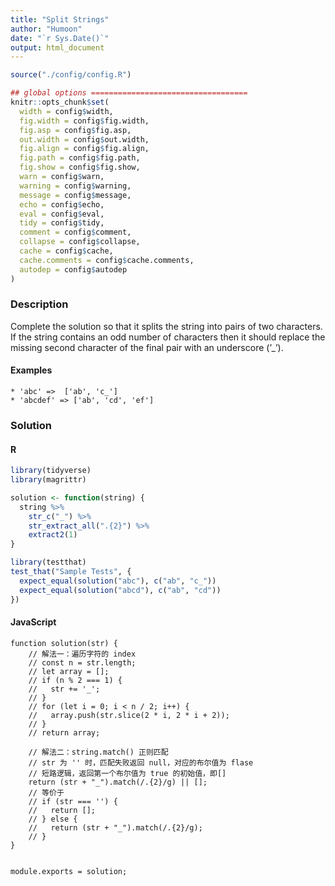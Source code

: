 ```yaml
---
title: "Split Strings"
author: "Humoon"
date: "`r Sys.Date()`"
output: html_document
---
```



```r
source("./config/config.R")

## global options ===================================
knitr::opts_chunk$set(
  width = config$width,
  fig.width = config$fig.width,
  fig.asp = config$fig.asp,
  out.width = config$out.width,
  fig.align = config$fig.align,
  fig.path = config$fig.path,
  fig.show = config$fig.show,
  warn = config$warn,
  warning = config$warning,
  message = config$message,
  echo = config$echo,
  eval = config$eval,
  tidy = config$tidy,
  comment = config$comment,
  collapse = config$collapse,
  cache = config$cache,
  cache.comments = config$cache.comments,
  autodep = config$autodep
)
```



### Description

Complete the solution so that it splits the string into pairs of two characters. If the string contains an odd number of characters then it should replace the missing second character of the final pair with an underscore ('_').

#### Examples

```
* 'abc' =>  ['ab', 'c_']
* 'abcdef' => ['ab', 'cd', 'ef']
```


### Solution

#### R
```r
library(tidyverse)
library(magrittr)

solution <- function(string) {
  string %>%
    str_c("_") %>%
    str_extract_all(".{2}") %>%
    extract2(1)
}

library(testthat)
test_that("Sample Tests", {
  expect_equal(solution("abc"), c("ab", "c_"))
  expect_equal(solution("abcd"), c("ab", "cd"))
})
```


#### JavaScript

```node


function solution(str) {
    // 解法一：遍历字符的 index
    // const n = str.length;
    // let array = [];
    // if (n % 2 === 1) {
    //   str += '_';
    // }
    // for (let i = 0; i < n / 2; i++) {
    //   array.push(str.slice(2 * i, 2 * i + 2));
    // }
    // return array;

    // 解法二：string.match() 正则匹配
    // str 为 '' 时，匹配失败返回 null，对应的布尔值为 flase
    // 短路逻辑，返回第一个布尔值为 true 的初始值，即[]
    return (str + "_").match(/.{2}/g) || [];
    // 等价于
    // if (str === '') {
    //   return [];
    // } else {
    //   return (str + "_").match(/.{2}/g);
    // }
}


module.exports = solution;
```


